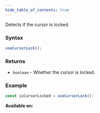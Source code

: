 ```yaml
---
hide_table_of_contents: true
---
```



Detects if the cursor is locked.

### Syntax

```js
useCursorLock();
```

### Returns

- `boolean` - Whether the cursor is locked.

### Example

```js
const isCursorLocked = useCursorLock();
```

**Available on:** <ClientTag />
